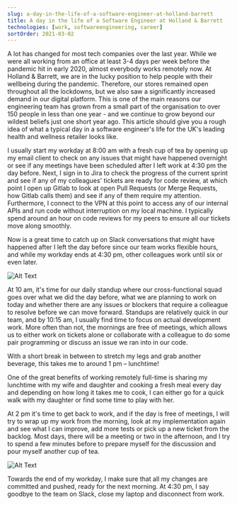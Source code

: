 ```yaml
---
slug: a-day-in-the-life-of-a-software-engineer-at-holland-barrett
title: A day in the life of a Software Engineer at Holland & Barrett
technologies: [work, softwareengineering, career]
sortOrder: 2021-03-02
---
```


A lot has changed for most tech companies over the last year. While we were all working from an office at least 3-4 days per week before the pandemic hit in early 2020, almost everybody works remotely now. At Holland & Barrett, we are in the lucky position to help people with their wellbeing during the pandemic. Therefore, our stores remained open throughout all the lockdowns, but we also saw a significantly increased demand in our digital platform. This is one of the main reasons our engineering team has grown from a small part of the organisation to over 150 people in less than one year - and we continue to grow beyond our wildest beliefs just one short year ago. This article should give you a rough idea of what a typical day in a software engineer's life for the UK's leading health and wellness retailer looks like.

I usually start my workday at 8:00 am with a fresh cup of tea by opening up my email client to check on any issues that might have happened overnight or see if any meetings have been scheduled after I left work at 4:30 pm the day before. Next, I sign in to Jira to check the progress of the current sprint and see if any of my colleagues' tickets are ready for code review, at which point I open up Gitlab to look at open Pull Requests (or Merge Requests, how Gitlab calls them) and see if any of them require my attention. Furthermore, I connect to the VPN at this point to access any of our internal APIs and run code without interruption on my local machine. I typically spend around an hour on code reviews for my peers to ensure all our tickets move along smoothly.

Now is a great time to catch up on Slack conversations that might have happened after I left the day before since our team works flexible hours, and while my workday ends at 4:30 pm, other colleagues work until six or even later.

![Alt Text](https://dev-to-uploads.s3.amazonaws.com/uploads/articles/f4hhr9xs5cgpvlfwnfoq.jpg)

At 10 am, it's time for our daily standup where our cross-functional squad goes over what we did the day before, what we are planning to work on today and whether there are any issues or blockers that require a colleague to resolve before we can move forward. Standups are relatively quick in our team, and by 10:15 am, I usually find time to focus on actual development work. More often than not, the mornings are free of meetings, which allows us to either work on tickets alone or collaborate with a colleague to do some pair programming or discuss an issue we ran into in our code.

With a short break in between to stretch my legs and grab another beverage, this takes me to around 1 pm – lunchtime!

One of the great benefits of working remotely full-time is sharing my lunchtime with my wife and daughter and cooking a fresh meal every day and depending on how long it takes me to cook, I can either go for a quick walk with my daughter or find some time to play with her.

At 2 pm it's time to get back to work, and if the day is free of meetings, I will try to wrap up my work from the morning, look at my implementation again and see what I can improve, add more tests or pick up a new ticket from the backlog. Most days, there will be a meeting or two in the afternoon, and I try to spend a few minutes before to prepare myself for the discussion and pour myself another cup of tea.

![Alt Text](https://dev-to-uploads.s3.amazonaws.com/uploads/articles/zo53fcw7odowwppfgn02.jpg)

Towards the end of my workday, I make sure that all my changes are committed and pushed, ready for the next morning. At 4:30 pm, I say goodbye to the team on Slack, close my laptop and disconnect from work.
